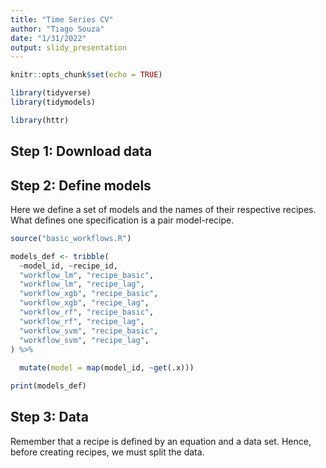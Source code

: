 ```yaml
---
title: "Time Series CV"
author: "Tiago Souza"
date: "1/31/2022"
output: slidy_presentation
---
```


```r
knitr::opts_chunk$set(echo = TRUE)

library(tidyverse)
library(tidymodels)

library(httr)
```

## Step 1: Download data


## Step 2: Define models

Here we define a set of models and the names of their respective recipes. What defines one specification is a pair model-recipe. 

```r
source("basic_workflows.R")

models_def <- tribble(
  ~model_id, ~recipe_id,
  "workflow_lm", "recipe_basic",
  "workflow_lm", "recipe_lag",
  "workflow_xgb", "recipe_basic",
  "workflow_xgb", "recipe_lag",
  "workflow_rf", "recipe_basic",
  "workflow_rf", "recipe_lag",
  "workflow_svm", "recipe_basic",
  "workflow_svm", "recipe_lag",
) %>% 
  
  mutate(model = map(model_id, ~get(.x)))

print(models_def)

```

## Step 3: Data

Remember that a recipe is defined by an equation and a data set. Hence, before creating recipes, we must split the data.


